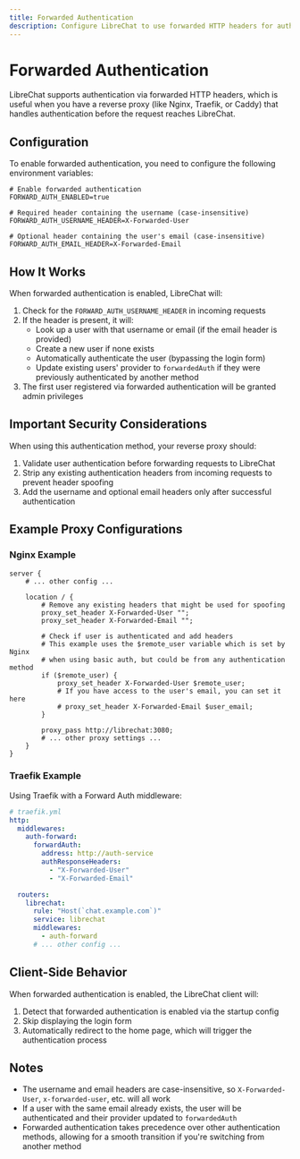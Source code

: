 ```yaml
---
title: Forwarded Authentication
description: Configure LibreChat to use forwarded HTTP headers for authentication when using a reverse proxy that handles authentication before requests reach LibreChat.
---
```


# Forwarded Authentication

LibreChat supports authentication via forwarded HTTP headers, which is useful when you have a reverse proxy (like Nginx, Traefik, or Caddy) that handles authentication before the request reaches LibreChat.

## Configuration

To enable forwarded authentication, you need to configure the following environment variables:

```env
# Enable forwarded authentication
FORWARD_AUTH_ENABLED=true

# Required header containing the username (case-insensitive)
FORWARD_AUTH_USERNAME_HEADER=X-Forwarded-User

# Optional header containing the user's email (case-insensitive)
FORWARD_AUTH_EMAIL_HEADER=X-Forwarded-Email
```

## How It Works

When forwarded authentication is enabled, LibreChat will:

1. Check for the `FORWARD_AUTH_USERNAME_HEADER` in incoming requests
2. If the header is present, it will:
   - Look up a user with that username or email (if the email header is provided)
   - Create a new user if none exists
   - Automatically authenticate the user (bypassing the login form)
   - Update existing users' provider to `forwardedAuth` if they were previously authenticated by another method
3. The first user registered via forwarded authentication will be granted admin privileges

## Important Security Considerations

When using this authentication method, your reverse proxy should:

1. Validate user authentication before forwarding requests to LibreChat
2. Strip any existing authentication headers from incoming requests to prevent header spoofing
3. Add the username and optional email headers only after successful authentication

## Example Proxy Configurations

### Nginx Example

```nginx
server {
    # ... other config ...

    location / {
        # Remove any existing headers that might be used for spoofing
        proxy_set_header X-Forwarded-User "";
        proxy_set_header X-Forwarded-Email "";

        # Check if user is authenticated and add headers
        # This example uses the $remote_user variable which is set by Nginx
        # when using basic auth, but could be from any authentication method
        if ($remote_user) {
            proxy_set_header X-Forwarded-User $remote_user;
            # If you have access to the user's email, you can set it here
            # proxy_set_header X-Forwarded-Email $user_email;
        }

        proxy_pass http://librechat:3080;
        # ... other proxy settings ...
    }
}
```

### Traefik Example

Using Traefik with a Forward Auth middleware:

```yaml
# traefik.yml
http:
  middlewares:
    auth-forward:
      forwardAuth:
        address: http://auth-service
        authResponseHeaders:
          - "X-Forwarded-User"
          - "X-Forwarded-Email"

  routers:
    librechat:
      rule: "Host(`chat.example.com`)"
      service: librechat
      middlewares:
        - auth-forward
      # ... other config ...
```

## Client-Side Behavior

When forwarded authentication is enabled, the LibreChat client will:

1. Detect that forwarded authentication is enabled via the startup config
2. Skip displaying the login form
3. Automatically redirect to the home page, which will trigger the authentication process

## Notes

- The username and email headers are case-insensitive, so `X-Forwarded-User`, `x-forwarded-user`, etc. will all work
- If a user with the same email already exists, the user will be authenticated and their provider updated to `forwardedAuth`
- Forwarded authentication takes precedence over other authentication methods, allowing for a smooth transition if you're switching from another method